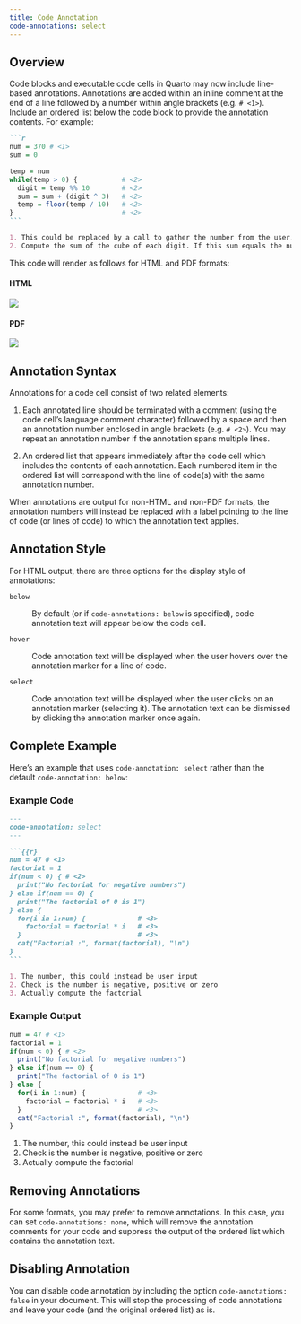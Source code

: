 ```yaml
---
title: Code Annotation
code-annotations: select
---
```


## Overview

Code blocks and executable code cells in Quarto may now include line-based annotations. Annotations are added within an inline comment at the end of a line followed by a number within angle brackets (e.g. `# <1>`). Include an ordered list below the code block to provide the annotation contents. For example:

```` markdown
```r
num = 370 # <1> 
sum = 0

temp = num
while(temp > 0) {           # <2> 
  digit = temp %% 10        # <2>    
  sum = sum + (digit ^ 3)   # <2>
  temp = floor(temp / 10)   # <2>
}                           # <2>
```

1. This could be replaced by a call to gather the number from the user.
2. Compute the sum of the cube of each digit. If this sum equals the number, this is an Armstrong number.
````

This code will render as follows for HTML and PDF formats:

::: panel-tabset
#### HTML

![](images/annote-html.png)

#### PDF

![](images/annote-pdf.png)
:::

## Annotation Syntax

Annotations for a code cell consist of two related elements:

1.  Each annotated line should be terminated with a comment (using the code cell's language comment character) followed by a space and then an annotation number enclosed in angle brackets (e.g. `# <2>`). You may repeat an annotation number if the annotation spans multiple lines.

2.  An ordered list that appears immediately after the code cell which includes the contents of each annotation. Each numbered item in the ordered list will correspond with the line of code(s) with the same annotation number.

When annotations are output for non-HTML and non-PDF formats, the annotation numbers will instead be replaced with a label pointing to the line of code (or lines of code) to which the annotation text applies.

## Annotation Style

For HTML output, there are three options for the display style of annotations:

`below`

:   By default (or if `code-annotations: below` is specified), code annotation text will appear below the code cell.

`hover`

:   Code annotation text will be displayed when the user hovers over the annotation marker for a line of code.

`select`

:   Code annotation text will be displayed when the user clicks on an annotation marker (selecting it). The annotation text can be dismissed by clicking the annotation marker once again.

## Complete Example

Here's an example that uses `code-annotation: select` rather than the default `code-annotation: below`:

### Example Code

```` markdown
---
code-annotation: select
---

```{{r}
num = 47 # <1>
factorial = 1
if(num < 0) { # <2>
  print("No factorial for negative numbers")
} else if(num == 0) {
  print("The factorial of 0 is 1")
} else {
  for(i in 1:num) {             # <3>
    factorial = factorial * i   # <3>
  }                             # <3>
  cat("Factorial :", format(factorial), "\n")
}
```

1. The number, this could instead be user input
2. Check is the number is negative, positive or zero
3. Actually compute the factorial
````

### Example Output

```.r
num = 47 # <1>
factorial = 1
if(num < 0) { # <2>
  print("No factorial for negative numbers")
} else if(num == 0) {
  print("The factorial of 0 is 1")
} else {
  for(i in 1:num) {             # <3>
    factorial = factorial * i   # <3>
  }                             # <3>
  cat("Factorial :", format(factorial), "\n")
}
```

1.  The number, this could instead be user input
2.  Check is the number is negative, positive or zero
3.  Actually compute the factorial

## Removing Annotations

For some formats, you may prefer to remove annotations. In this case, you can set `code-annotations: none`, which will remove the annotation comments for your code and suppress the output of the ordered list which contains the annotation text.

## Disabling Annotation

You can disable code annotation by including the option `code-annotations: false` in your document. This will stop the processing of code annotations and leave your code (and the original ordered list) as is.